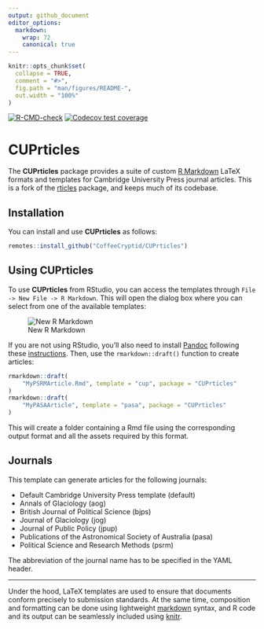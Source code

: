 ```yaml
---
output: github_document
editor_options:
  markdown:
    wrap: 72
    canonical: true
---
```


<!-- README.md is generated from README.Rmd. Please edit that file -->

```r
knitr::opts_chunk$set(
  collapse = TRUE,
  comment = "#>",
  fig.path = "man/figures/README-",
  out.width = "100%"
)
```

<!-- badges: start -->

[![R-CMD-check](https://github.com/rstudio/rticles/actions/workflows/R-CMD-check.yaml/badge.svg)](https://github.com/rstudio/rticles/actions/workflows/R-CMD-check.yaml)
[![Codecov test
coverage](https://codecov.io/gh/rstudio/rticles/branch/main/graph/badge.svg)](https://app.codecov.io/gh/rstudio/rticles?branch=main)

<!-- badges: end -->

# CUPrticles

The **CUPrticles** package provides a suite of custom [R
Markdown](https://rmarkdown.rstudio.com) LaTeX formats and templates for
Cambridge University Press journal articles. This is a fork of the
[rticles](https://github.com/rstudio/rticles/) package, and keeps much
of its codebase.

## Installation

You can install and use **CUPrticles** as follows:

``` r
remotes::install_github("CoffeeCryptid/CUPrticles")
```

## Using CUPrticles

To use **CUPrticles** from RStudio, you can access the templates through
`File -> New File -> R Markdown`. This will open the dialog box where
you can select from one of the available templates:

![New R
Markdown](https://bookdown.org/yihui/rmarkdown/images/rticles-templates.png)

If you are not using RStudio, you’ll also need to install
[Pandoc](https://pandoc.org) following these
[instructions](https://bookdown.org/yihui/rmarkdown-cookbook/install-pandoc.html).
Then, use the `rmarkdown::draft()` function to create articles:

``` r
rmarkdown::draft(
    "MyPSRMArticle.Rmd", template = "cup", package = "CUPrticles"
)
rmarkdown::draft(
    "MyPASAArticle", template = "pasa", package = "CUPrticles"
)
```

This will create a folder containing a Rmd file using the corresponding
output format and all the assets required by this format.

## Journals

This template can generate articles for the following journals:

-   Default Cambridge University Press template (default)
-   Annals of Glaciology (aog)
-   British Journal of Political Science (bjps)
-   Journal of Glaciology (jog)
-   Journal of Public Policy (jpup)
-   Publications of the Astronomical Society of Australia (pasa)
-   Political Science and Research Methods (psrm)

The abbreviation of the journal name has to be specified in the YAML
header.

------------------------------------------------------------------------

Under the hood, LaTeX templates are used to ensure that documents
conform precisely to submission standards. At the same time, composition
and formatting can be done using lightweight
[markdown](https://rmarkdown.rstudio.com/authoring_basics.html) syntax,
and R code and its output can be seamlessly included using
[knitr](https://yihui.org/knitr/).
